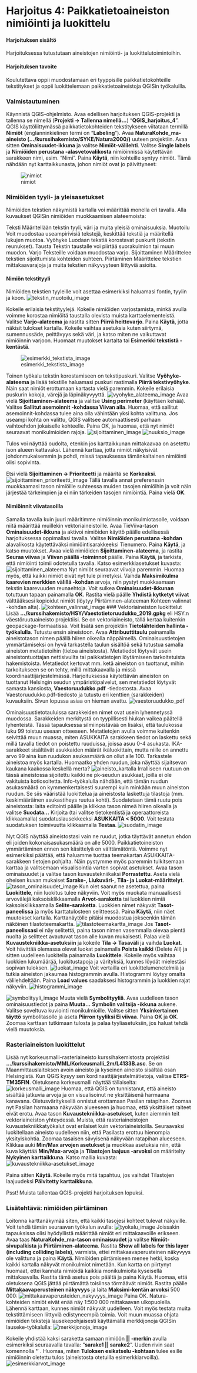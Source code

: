 # Harjoitus 4: Paikkatietoaineiston nimiöinti ja luokittelu

#### Harjoituksen sisältö
Harjoituksessa tutustutaan aineistojen nimiöinti- ja luokittelutoimintoihin.

#### Harjoituksen tavoite
Koulutettava oppii muodostamaan eri tyyppisille paikkatietokohteille tekstitykset ja oppii luokittelemaan paikkatietoaineistoja QGISin työkaluilla.


### Valmistautuminen
Käynnistä QGIS-ohjelmisto. Avaa edellisen harjoituksen QGIS-projekti ja tallenna se nimellä (**Projekti → Tallenna nimellä…**) “**QGIS_harjoitus_4**”.
QGIS käyttöliittymässä paikkatietokohteiden tekstitykseen viitataan termillä **Nimiöt** (englanninkielinen termi on “**Labeling**”).
Avaa **NaturaKohde_ma-aineisto (.../kurssihakemisto/SYKE/Natura2000/)** uuteen projektiin. Avaa sitten **Ominaisuudet-ikkuna** ja valitse **Nimiöt-välilehti**.
Valitse **Single labels** ja **Nimiöiden perustana -alasvetovalikosta** nimiöinnissä käytettävän sarakkeen nimi, esim. “Nimi”.
Paina **Käytä**, niin kohteille syntyy nimiöt. Tämä nähdään nyt karttaikkunasta, johon nimiöt ovat jo päivittyneet:

![nimiot](img/harjoitus_4/image11.png)

### Nimiöiden tyyli- ja yleisasetukset
Nimiöiden tekstien näkymistä kartalla voi määrittää monella eri tavalla. Alla kuvaukset QGISin nimiöiden muokkaamisen alateemoista:

Teksti
Määritellään tekstin tyyli, väri ja muita yleisiä ominaisuuksia.
Muotoilu
Voit muodostaa useampirivisiä tekstejä, keskittää tekstiä ja määritellä lukujen muotoa.
Vyöhyke
Luodaan tekstiä korostavat puskurit (tekstin reunukset).
Tausta
Tekstin taustalle voi piirtää suorakulmion tai muun muodon.
Varjo
Teksteille voidaan muodostaa varjo.
Sijoittaminen
Määrittelee tekstien sijoittumista kohteiden suhteen.
Piirtäminen
Määrittelee tekstien mittakaavarajoja ja muita tekstien näkyvyyteen liittyviä asioita.

 
#### Nimiön tekstityyli
Nimiöiden tekstien tyyleille voit asettaa esimerkiksi haluamasi fontin, tyylin ja koon.
![tekstin_muotoilu_image](img/harjoitus_4/image24.png)

Kokeile erilaisia tekstityylejä. Kokeile nimiöiden varjostamista, minkä avulla voimme korostaa nimiöitä taustalla olevista muista karttaelementeistä. Valitse **Varjo-alateema** ja rastita sitten **Piirrä heittovarjo**. Paina **Käytä**, jotta näkisit tulokset kartalla. Kokeile vaihtaa asetuksia kuten siirtymä, sumennussäde, peittävyys sekä väri, ja katso miten ne vaikuttavat nimiöinnin varjoon. Huomaat muutokset kartalta tai **Esimerkki tekstistä -kentästä**.

![esimerkki_tekstista_image](img/harjoitus_4/image8.png)

Toinen työkalu tekstin korostamiseen on tekstipuskuri. Valitse **Vyöhyke-alateema** ja lisää tekstille haluamasi puskuri rastimalla **Piirrä tekstivyöhyke**. Näin saat nimiöt erottumaan kartasta vielä paremmin. Kokeile erilaisia puskurin kokoja, värejä ja läpinäkyvyyttä.
![vyohyke_alateema_image](img/harjoitus_4/image5.png)
Avaa vielä **Sijoittaminen-alateema** ja valitse **Using perimeter** (käyttäen kehää). Valitse **Sallitut asemoinnit -kohdassa Viivan alla**. Huomaa, että sallitut asemoinnit-kohdassa tulee aina olla vähintään yksi kohta valittuna. Jos useampi kohta on valittu, QGIS valitsee automaattisesti parhaan vaihtoehdon jokaiselle kohteelle. Paina OK, ja huomaa, että nyt nimiöt seuraavat monikulmioiden rajoja.
![sijoittaminen_image](img/harjoitus_4/image19.png)
![nuuksio_image](img/harjoitus_4/image10.png)

Tulos voi näyttää oudolta, etenkin jos karttaikkunan mittakaavaa on asetettu ison alueen kattavaksi. Lähennä karttaa, jotta nimiöt näkyisivät johdonmukaisemmin ja pohdi, missä tapauksessa tämänkaltainen nimiöinti olisi sopivinta.

Etsi vielä **Sijoittaminen → Prioriteetti** ja määritä se **Korkeaksi**.
![sijoittaminen_prioriteetti_image](GP002_johdanto_qgisin_kayttoon/src/img/harjoitus_4/image16.png)
Tällä tavalla annat preferenssin muokkaamasi tason nimiöille suhteessa muiden tasojen nimiöihin ja voit näin järjestää tärkeimpien ja ei niin tärkeiden tasojen nimiöintiä. Paina vielä **OK**.

#### Nimiöinnit viivatasoilla
Samalla tavalla kuin juuri määritimme nimiöinnin monikulmiotasolle, voidaan niitä määrittää muillekin vektoriaineistoille.  Avaa TieViiva-tason **Ominaisuudet-ikkuna** ja aktivoi nimiöiden käyttö päälle edellisessä harjoituksessa oppimallasi tavalla. Valitse **Nimiöiden perustana -kohdan** alavalikosta käytettäväksi nimiöintisarakkeeksi Tienumero. Paina **Käytä**, ja katso muutokset.
Avaa vielä nimiöiden **Sijoittaminen-alateema**, ja rastita **Seuraa viivaa** ja **Viivan päällä -toiminnot** päälle. Paina **Käytä**, ja tarkista, että nimiöinti toimii odotetulla tavalla. 
Katso esimerkkiasetukset kuvasta:
![sijoittaminen_alateema](img/harjoitus_4/image13.png)
Nyt nimiöt seuraavat viivoja paremmin. Huomaa myös, että kaikki nimiöt eivät nyt tule piirretyksi. Vaihda **Maksimikulma kaarevien merkkien välillä -kohdan** arvoja, niin pystyt muokkaamaan tekstin kaarevuuden reunaehtoja. Voit sulkea **Ominaisuudet-ikkunan** totuttuun tapaan painamalla **OK**.
Rastita vielä päälle **Yhdistä kytketyt viivat** välttääksesi kopioidut nimiöt (löytyy Piirtäminen-alateeman Kohteen valinnat -kohdan alta).
![kohteen_valinnat_image](img/harjoitus_4/image2.png)
### Vektoriaineiston luokittelut 
Lisää **.../kurssihakemisto/HSY/Vaestotietoruudukko_2019.gpkg** eli HSY:n väestöruutuaineisto projektiisi. 
Se on vektoriaineisto, tällä kertaa kuitenkin geopackage-formaatissa. Voit lisätä sen projektiin **Tietolähteiden hallinta -työkalulla**.
Tutustu ensin aineistoon. Avaa **Attribuuttitaulu** painamalla aineistotason nimen päällä hiiren oikealla näppäimellä. Ominaisuustietojen ymmärtämiseksi on hyvä tarkastella taulun sisältöä sekä tutustua samalla aineiston metatietoihin (tietoa aineistosta). Metatiedot löytyvät usein aineistontuottajan nettisivuilta tai paikkatietojen löytämiseen tarkoitetuista hakemistoista. Metatiedot kertovat mm. ketä aineiston on tuottanut, mihin tarkoitukseen se on tehty, millä mittakaavalla ja missä koordinaattijärjestelmässä. 
Harjoituksessa käytettävän aineiston on tuottanut Helsingin seudun ympäristöpalvelut, sen metatiedot löytyvät samasta kansiosta, **Vaestoruudukko.pdf** -tiedostosta. Avaa Vaestoruudukko.pdf-tiedosto ja tutustu eri kenttien (sarakkeiden) kuvauksiin. Sivun lopussa asiaa on hieman avattu.
![vaestoruudukko_pdf](img/harjoitus_4/image25.png)


Ominaisuustietotauluissa sarakkeiden nimet ovat usein lyhennetyssä muodossa. Sarakkeiden merkitystä on tyypillisesti hiukan vaikea päätellä lyhenteistä. Tässä tapauksessa silmiinpistävää on lisäksi, että taulukossa luku 99 toistuu useaan otteeseen. Metatietojen avulla voimme kuitenkin selvittää muun muassa, miten ASUKKAITA sarakkeen tiedot on laskettu sekä millä tavalla tiedot on poistettu ruuduissa, joissa asuu 0-4 asukasta. IKA-sarakkeet sisältävät asukkaiden määrät ikäluokittain, mutta niille on annettu arvo 99 aina kun ruudukon asukasmäärä on ollut alle 100.
Tarkastele aineistoa myös kartalla. Huomaatko yhden ruudun, joka näyttää sijaitsevan kaukana kaakossa keskellä merta?
![aineisto_kartalla](img/harjoitus_4/image18.png)
Irralliseen ruutuun on tässä aineistossa sijoitettu kaikki ne pk-seudun asukkaat, joilla ei ole vakituista kotiosoitetta. Info-työkalulla nähdään, että tämän ruudun asukasmäärä on kymmenkertaisesti suurempi kuin minkään muun aineiston ruudun. Se siis vääristää luokittelua ja aineistosta laskettuja tilastoja (mm. keskimääräinen asukastiheys ruutua kohti).
Suodatetaan tämä ruutu pois aineistosta: laita editointi päälle ja klikkaa tason nimeä hiiren oikealla ja valitse **Suodata…** Kirjoita (tai valitse tietokentistä ja operaattoreista klikkaamalla) suodatuslausekkeeksi **ASUKKAITA < 5000**. Voit testata suodatuksen toimivuutta klikkaamalla **Testaa**.
![suodatin_image](img/harjoitus_4/image21.png)

Nyt QGIS näyttää aineistostasi vain ne ruudut, jotka täyttävät annetun ehdon eli joiden kokonaisasukasmäärä on alle 5000.
Paikkatietoineiston ymmärtäminen ennen sen käsittelyä on välttämätöntä. Voimme nyt esimerkiksi päättää, että haluamme tuottaa teemakartan ASUKKAITA-sarakkeen tietojen pohjalta. Näin pystymme myös paremmin tulkitsemaan karttaa ja valitsemaan visualisointia varten sopivat asetukset.
Avaa tason ominaisuudet ja valitse tason kuvaustekniikaksi **Porrastettu**.
Aseta vielä oheisen kuvan mukaiset **Sarake-, Liukuväri-, Tila- ja Luokat-määrittelyt**.
![tason_ominaisuudet_image](img/harjoitus_4/image3.png)
Kun olet saanut ne asetettua, paina **Luokittele**, niin luokitus tulee näkyviin.
Voit myös muokata manuaalisesti arvovälejä kaksoisklikkaamalla **Arvot-saraketta** tai luokkien nimiä kaksoisklikkaamalla **Selite-saraketta**. Luokkien nimet näkyvät **Tasot-paneelissa** ja myös karttatulosteen selitteessä.
Paina **Käytä**, niin näet muutokset kartalla. Karttanäytölle pitäisi muodostua jokseenkin tämän näköinen tilastoteemakartta.
![tilastoteemakartta_image](img/harjoitus_4/image7.png)
Jos **Tasot-paneelissasi** ei näy selitettä, paina tason nimen vasemmalla olevaa pientä nuolta ja selitteet avautuvat tason alle kuvan mukaisesti.
Palaa vielä **Kuvaustekniikka-asetuksiin** ja kokeile **Tila → Tasaväli** ja vaihda **Luokat**. Voit hävittää olemassa olevat luokat painamalla **Poista kaikki** (Delete All) ja sitten uudelleen luokitella painamalla **Luokittele**.
Kokeile myös vaihtaa  luokkien lukumäärää, luokitustapoja ja värityksiä, kunnes löydät mielestäsi sopivan tuloksen.
![luokat_image](img/harjoitus_4/image17.png)
Voit vertailla eri luokittelumenetelmiä ja tutkia aineiston jakaumaa histogrammin avulla. Histogrammi löytyy omalta välilehdeltään. Paina **Load values** saadaksesi histogrammin ja luokkien rajat näkyviin.
![histogrammi_image](img/harjoitus_4/image22.png)

![symbolityyli_image](img/harjoitus_4/image6.png)
Muuta vielä **Symbolityyliä**. Avaa uudelleen tason ominaisuustiedot ja paina  **Muuta…** 
**Symbolin valitsija -ikkuna** aukene. Valitse soveltuva kuviointi monikulmioille. Valitse sitten **Yksinkertainen täyttö** symbolitasolle ja aseta **Piirron tyyliksi Ei viivaa**. Paina **OK** ja **OK**. Zoomaa karttaan tutkimaan tulosta ja palaa tyyliasetuksiin, jos haluat tehdä vielä muutoksia.


### Rasteriaineiston luokittelut 
Lisää nyt korkeusmalli-rasteriaineisto kurssihakemistosta projektiisi **.../kurssihakemisto/MML/Korkeusmalli_2m/L4133B.asc**. Se on Maanmittauslaitoksen avoin aineisto ja kyseinen aineisto sisältää osan  Helsingistä. Kun QGIS kysyy sen kordinaattijärjestelmätietoja, valitse **ETRS-TM35FIN**. Oletuksena korkeusmalli näyttää tällaiselta: 
![korkeusmalli_image](img/harjoitus_4/image23.png)
Huomaa, että QGIS on tunnistanut, että aineisto sisältää jatkuvia arvoja ja on visualisoinut ne yksittäisenä harmaana kanavana. Oletusvärityksellä onnistut erottamaan Pasilan ratapihan. Zoomaa nyt Pasilan harmaana näkyvään alueeseen ja huomaa, että yksittäiset raiteet eivät erotu.
Avaa tason **Kuvaustekniikka-asetukset**, kuten aiemmin teit vektoriaineiston yhteydessä. Muista, että rasteriaineistojen kuvaustekniikkatyökalut ovat erilaiset kuin vektoriaineistoilla. Seuraavaksi luokitellaan aineisto uudelleen niin, että Pasilasta erottuu hienompia yksityiskohtia. Zoomaa tasaisen sävyisenä näkyvään ratapihan alueeseen. Klikkaa auki **Min/Max arvojen asetukset** ja muokkaa asetuksia niin, että kuva käyttää **Min/Max-arvoja** ja **Tilastojen laajuus -arvoksi** on määritelty **Nykyinen karttaikkuna**.
Katso mallia kuvasta:
![kuvaustekniikka-asetukset_image](img/harjoitus_4/image14.png)

Paina sitten **Käytä**.
Kokeile myös mitä tapahtuu, jos vaihdat Tilastojen laajuudeksi **Päivitetty karttaikkuna**.

Psst! Muista tallentaa QGIS-projekti harjoituksen lopuksi.



### Lisätehtävä: nimiöiden piirtäminen
Loitonna karttanäkymää siten, että kaikki tasojesi kohteet tulevat näkyville. Voit tehdä tämän seuraavan työkalun avulla: 
![tyokalu_image](img/harjoitus_4/image15.png)
Joissakin tapauksissa olisi hyödyllistä määrittää nimiöt eri mittakaavoille erikseen.
Avaa taas **NaturaKohde_ma-tason ominaisuudet** ja valitse **Nimiöt-sivupalkista** ja **Piirtäminen-alateema**. Rastita **Show all labels for this layer (including colliding labels)**, varmista, ettei mittakaavaperusteinen näkyvyys ole valittuna ja paina **Käytä**. Nimiöiden piirtämiseen menee hetki, koska kaikki kartalla näkyvät monikulmiot nimetään. Kun kartta on piirtynyt huomaat, ettei kannata nimiöidä kaikkia monikulmioita kyseisellä mittakaavalla. Rastita tämä asetus pois päältä ja paina Käytä. Huomaa, että oletuksena QGIS jättää piirtämättä toisiinsa törmäävät nimiöt.
Rastita päälle **Mittakaavaperusteinen näkyvyys** ja laita **Maksimi-kentän arvoksi** 500 000:
![mittakaavaperusteiden_nakyvyys_image](img/harjoitus_4/image12.png)
Paina OK. Natura-kohteiden nimiöt eivät enää näy 1:500 000 mittakaavan ulkopuolella. Lähennä karttaan, kunnes nimiöt näkyvät uudelleen. 
Voit myös testata muita tekstittämiseen liittyviä edistyneempiä toimia. Voit muun muassa ohjata nimiöiden tekstejä lausekepohjaisesti käyttämällä merkkijonoja QGISin lauseke-työkalulla:
![merkkijonoja_image](img/harjoitus_4/image20.png)


Kokeile yhdistää kaksi saraketta samaan nimiöön **|| -merkin** avulla esimerkiksi seuraavalla tavalla: "**sarake1 || sarake2**". Uuden rivin saat komennolla **‘\n’** . Huomaa, miten **Tuloksen esikatselu -kohtaan** tulee esille nimiöinnin oletettu tulos (aineistosta otetuilla esimerkkiarvoilla). 
![esimerkkiarvot_image](img/harjoitus_4/image1.png)


